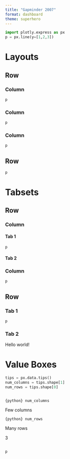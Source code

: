 ```yaml
---
title: "Gapminder 2007"
format: dashboard
theme: superhero
---
```


```python
import plotly.express as px
p = px.line(y=[1,2,3])
```

# Layouts

## Row {height="30%"}

### Column {width="30%"}

```python
p
```

### Column {width="30%"}

```python
p
```

### Column {width="30%"}

```python
p
```

## Row {height="70%"}

```python
p
```

# Tabsets

## Row {height="30%"}

### Column {.tabset width="20%"}

#### Tab 1

```python
p
```

#### Tab 2

### Column {width="80%"}

```python
p
```


## Row {.tabset height="70%"}

### Tab 1

```python
p
```

### Tab 2 

Hello world!

# Value Boxes

```python
tips = px.data.tips()
num_columns = tips.shape[1]
num_rows = tips.shape[0]
```

## {height="20%"}

::: {.valuebox title="Big Number" color="primary" icon="heart"}
`{python} num_columns`

Few columns
:::
::: {.valuebox title="Big Number" color="secondary" icon="arrow-down"}
`{python} num_rows`

Many rows

:::
::: {.valuebox title="Big Number" color="success" icon="bar-chart"}
3
:::


##

```python
p
```